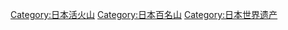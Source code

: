 {{catmore}}
{{Commonscat|Mount Fuji}}
[[Category:日本活火山|Category:日本活火山]]
[[Category:日本百名山|Category:日本百名山]]
[[Category:日本世界遗产|Category:日本世界遗产]]
